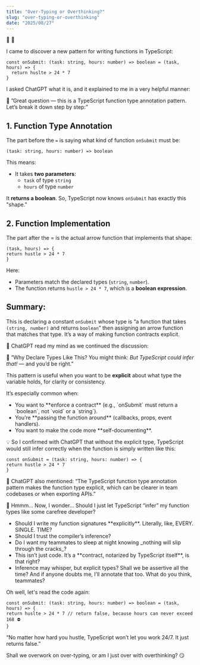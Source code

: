 ```yaml
---
title: "Over-Typing or Overthinking?"
slug: "over-typing-or-overthinking"
date: "2025/08/27"
---
```


<span className="emoji-large">🤖 🤯</span>

I came to discover a new pattern for writing functions in TypeScript:

```
const onSubmit: (task: string, hours: number) => boolean = (task, hours) => {
  return huslte > 24 * 7
}
```

I asked ChatGPT what it is, and it explained to me in a very helpful manner:

<span className="emoji-small">🤖</span> ”Great question — this is a TypeScript function type annotation pattern. Let’s break it down step by step:”

## 1. Function Type Annotation

The part before the `=` is saying what kind of function `onSubmit` must be:

```
(task: string, hours: number) => boolean
```

This means:

- It takes **two parameters**:
  - `task` of type `string`
  - `hours` of type `number`

It **returns a boolean**.
So, TypeScript now knows `onSubmit` has exactly this "shape."

## 2. Function Implementation

The part after the = is the actual arrow function that implements that shape:

```
(task, hours) => {
return hustle > 24 * 7
}
```

Here:

- Parameters match the declared types (`string`, `number`).
- The function returns `hustle > 24 * 7`, which is a **boolean expression**.

## Summary:

This is declaring a constant `onSubmit` whose type is “a function that takes `(string, number)` and returns `boolean`” then assigning an arrow function that matches that type. It’s a way of making function contracts explicit.

<span className="emoji-small">🤯</span> ChatGPT read my mind as we continued the discussion:

<span className="emoji-small">🤖</span> ”Why Declare Types Like This? You might think: _But TypeScript could infer that!_ — and you’d be right.”

This pattern is useful when you want to be **explicit** about what type the variable holds, for clarity or consistency.

It’s especially common when:

<ul className="list">
<li>You want to **enforce a contract** (e.g., `onSubmit` must return a `boolean`, not `void` or a `string`).</li>
<li>You’re **passing the function around** (callbacks, props, event handlers).</li>
<li>You want to make the code more **self-documenting**.</li>
</ul>

<span className="emoji-small">💡</span> So I confirmed with ChatGPT that without the explicit type, TypeScript would still infer correctly when the function is simply written like this:

```
const onSubmit = (task: string, hours: number) => {
return hustle > 24 * 7
}
```

<span className="emoji-small">🤖</span> ChatGPT also mentioned: “The TypeScript function type annotation pattern makes the function type explicit, which can be clearer in team codebases or when exporting APIs.”

<span className="emoji-small">🤔</span> Hmmm… Now, I wonder… Should I just let TypeScript “infer” my function types like some carefree developer?

<ul className="list">
<li>Should I write my function signatures **explicitly**. Literally, like, EVERY. SINGLE. TIME?</li>
<li>Should I trust the compiler’s inference?</li>
<li>Do I want my teammates to sleep at night knowing _nothing will slip through the cracks_?</li>
<li>This isn’t just code. It’s a **contract, notarized by TypeScript itself**, is that right?</li>
<li>Inference may whisper, but explicit types? Shall we be assertive all the time? And if anyone doubts me, I’ll annotate that too. What do you think, teammates?</li>
</ul>

Oh well, let's read the code again:

```
const onSubmit: (task: string, hours: number) => boolean = (task, hours) => {
return huslte > 24 * 7 // return false, because hours can never exceed 168 ⛔️
}
```

“No matter how hard you hustle, TypeScript won’t let you work 24/7. It just returns false.”

Shall we overwork on over-typing, or am I just over with overthinking? <span className="emoji-small">😏</span>
